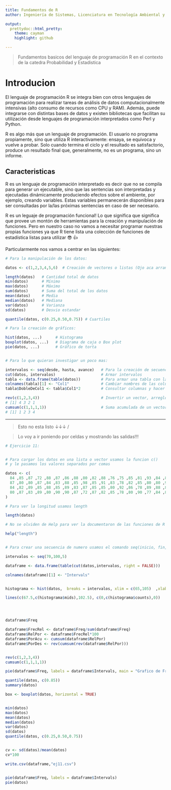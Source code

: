 ```yaml
---
title: Fundamentos de R
author: Ingeniería de Sistemas, Licenciatura en Tecnología Ambiental y Profesorado de Matemáticas.

output:
  prettydoc::html_pretty:
    theme: cayman
    highlight: github

---
```


> Fundamentos basicos del lenguaje de programación R
> en el contexto de la catedra Probabilidad y Estadistica


# Introducion

El lenguaje de programación R se integra bien con otros lenguajes de programación para realizar tareas de análisis de datos computacionalmente intensivas (alto consumo de recursos como CPU y RAM). Además, puede integrarse con distintas bases de datos y existen bibliotecas que facilitan su utilización desde lenguajes de programación interpretados como Perl y Python.

R es algo más que un lenguaje de programación. El usuario no programa propiamente, sino que utiliza R interactivamente: ensaya, se equivoca y vuelve a probar. Solo cuando termina el ciclo y el resultado es satisfactorio, produce un resultado final que, generalmente, no es un programa, sino un informe.

## Caracteristicas

R es un lenguaje de programación interpretado es decir que no se compila para generar un ejecutable, sino que las sentencias son interpretadas y ejecutadas dinámicamente produciendo efectos sobre el ambiente, por ejemplo, creando variables. Estas variables permanecerán disponibles para ser consultadas por la/las próximas sentencias en caso de ser necesario. 

R es un leguaje de programación funcional! Lo que significa que significa que provee un montón de herramientas para la creación y manipulación de funciones. Pero en nuestro caso no vamos a necesitar programar nuestras propias funciones ya que R tiene lista una colección de funciones de estadística listas para utilizar 😎 👍

Particularmente nos vamos a centrar en las siguientes:

```r

# Para la manipulación de los datos:

datos <- c(1,2,3,4,5,6)  # Creación de vectores o listas (Ojo aca arrancan en 1!)

length(datos)   # Cantidad total de datos
min(datos)      # Mínimo
max(datos)      # Máximo
sum(datos)      # Suma del total de los datos
mean(datos)     # Media
median(datos)   # Mediana
var(datos)      # Varianza
sd(datos)       # Desvio estandar

quantile(datos, c(0.25,0.50,0.75)) # Cuartiles

# Para la creación de gráficos:

hist(datos, ...)      # Histograma
boxplot(datos, ...)   # Diagrama de caja o Box plot 
pie(datos, ...)       # Gráfico de torta


# Para lo que quieran investigar un poco mas:

intervalos <- seq(desde, hasta, avance)   # Para la creación de secuencias
cut(datos, intervalos)                    # Armar intervalos
tabla <- data.frame(table(datos))         # Para armar una tabla con la frecuencia de los datos
colnames(tabla)[1] <- "Col1"              # Cambiar nombres de las columnas
tabla$DobleDeCol1 <- tabla$Col1*2         # Consultar columnas y hacer operaciones entre las mismas

rev(c(1,2,3,4))                           # Invertir un vector, arreglo, lista o columna
# [1] 4 3 2 1
cumsum(c(1,1,1,1))                        # Suma acumulada de un vector, arreglo, lista o columna
# [1] 1 2 3 4

```

----------
> Esto no esta listo ↓↓↓ /

> Lo voy a ir poniendo por celdas y mostrando las salidas!!!


```r

# Ejercicio 11:


# Para cargar los datos en una lista o vector usamos la funcion c() 
# y le pasamos los valores separados por comas

datos <- c(
  84 ,85 ,87 ,72 ,88 ,87 ,86 ,88 ,80 ,82 ,88 ,76 ,75 ,85 ,81 ,93 ,84 ,80 ,83 ,89 ,83 ,88,
  87 ,80 ,80 ,87 ,84 ,83 ,88 ,85 ,98 ,85 ,91 ,83 ,78 ,82 ,85 ,80 ,80 ,92 ,76 ,81 ,75 ,86,
  84 ,82 ,89 ,85 ,88 ,85 ,89 ,83 ,87 ,85 ,85 ,80 ,92 ,86 ,78 ,89 ,88 ,81 ,90 ,85 ,72 ,87,
  80 ,87 ,83 ,89 ,80 ,90 ,90 ,87 ,72 ,87 ,82 ,85 ,78 ,80 ,90 ,77 ,84 ,84 ,89 ,79 ,81 ,85
)

# Para ver la longitud usamos length

length(datos)

# No se olviden de Help para ver la documentaron de las funciones de R 

help("length")  


# Para crear una secuencia de numero usamos el comando seq(inicio, fin, avance) 

intervalos <- seq(70,100,5)

dataframe <- data.frame(table(cut(datos,intervalos, right = FALSE)))

colnames(dataframe)[1] <- "Intervals"


histograma <- hist(datos,  breaks = intervalos, xlim = c(65,105)  ,xlab = "Puntajes", ylab = "Frecuencia", main = "Histograma de puntajes")

lines(c(67.5,c(histograma$mids),102.5), c(0,c(histograma$counts),0))




dataframe$Freq

dataframe$FrecRel <- dataframe$Freq/sum(dataframe$Freq)
dataframe$RelPor <- dataframe$FrecRel*100
dataframe$PorAcu <- cumsum(dataframe$RelPor)
dataframe$PorDes <- rev(cumsum(rev(dataframe$RelPor)))


rev(c(1,2,3,4))
cumsum(c(1,1,1,1))

pie(dataframe$Freq, labels = dataframe$Intervals, main = "Grafico de Frecuencias por intervalos")

quantile(datos, c(0.85))
summary(datos)

box <- boxplot(datos, horizontal = TRUE)


min(datos)
max(datos)
mean(datos)
median(datos)
var(datos)
sd(datos)
quantile(datos, c(0.25,0.50,0.75))


cv <- sd(datos)/mean(datos)
cv*100

write.csv(dataframe,"ej11.csv")


pie(dataframe$Freq, labels = dataframe$Intervals)
pie(datos)


```

